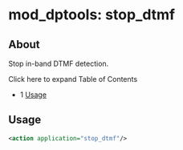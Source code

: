 
# mod_dptools: stop_dtmf 

 

## About

Stop in-band DTMF detection.

Click here to expand Table of Contents

* 1 [Usage](#-freeswitch--mod_dptools-stop_dtmf-)

## Usage

```xml
<action application="stop_dtmf"/>
```


